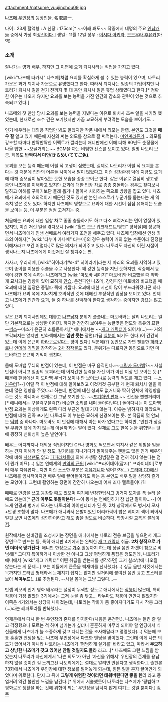 attachment:/natsume_yuujinchou09.jpg

[[나츠메 우인장]]의 등장인물.
名取周一.

나이 : 23세
혈액형 : A
신장 : 175cm[* ~~이래 봬도~~ 작중에서 네명의 주요 [[인남캐]]들 중에서 가장 최[[장신]]이다.]
생일 : 11월 12일
성우 : [[이시다 아키라]], [[오오우라 후유카]](아역)

=== 소개 ===
잘나가는 영화 [[배우]]. 하지만 그 이면에 요괴 퇴치사라는 직업을 가지고 있다.

[wiki:"나츠메 타카시" 나츠메]처럼 요괴를 확실하게 볼 수 있는 능력이 있으며, 나토리 가문은 과거 퇴치사 가문으로 유명했다고 한다. 따라서 퇴치사는 일종의 가업이지만 나토리가 퇴치사 길을 걷기 전까지 몇 대 동안 퇴치사 일은 휴업 상태였다고 한다.[* 정확한 이유는 나오지 않지만 요괴를 보는 능력을 가진 인간의 감소와 관련이 있는 것으로 추측되고 있다.]

나츠메와 첫 만남 당시 요괴를 보는 능력을 지녔다는 이유로 퇴치사 조수 일을 시키려 했었는데, 현재로선 조수 건은 포기했지만 가끔 교묘하게 부려먹는 모습을 보이기도...

인기 배우라는 대외용 직업만 봐도 알겠지만 작품 내에서 외모는 만렙. 본인도 그것을 '''매우 잘''' 알고 있기 때문에 자신의 쩌는 외모를 참으로 잘 써먹는다. [[미인계]]라든가... 외모를 강조할 때마다 반짝반짝한 이펙트가 깔리는데 애니판에선 이에 더해 80년도 순정물에 나올 법한 ~~오글거리는~~ BGM을 까는 비범한 센스를 보이고 있다. 일명 나토리 브금. 제목도 '''반짝여서 미안(きらめいててご免)'''.

요괴를 보는 능력 때문에 어릴 적 고생이 심했는데, 실제로 나토리가 어릴 적 요괴를 본다는 것 때문에 집안의 어른들 사이에서 말이 많았다고. 이런 성장환경 덕에 지금도 요괴에 대해 증오심이 남아있는 듯한 모습을 종종 보이곤 한다. 같은 이유로 열심히 생고생 중인 나츠메를 이해하고 있지만 요괴에 대한 입장 차로 종종 충돌하는 경우도 잦다보니 말하고 이해를 구하기보단 몰래 돕거나 알아서 처리하는 쪽으로 방향을 잡고 있다. 나츠메가 요괴에게 호의적이기 때문인 것도 있지만 본인 스스로가 누군가를 돕는다는 게 익숙치 않은 것도 있다. 하지만 나츠메의 영향으로 요괴에 대한 시선이 점점 유해지는 모습을 보이는 등, 이 부분은 점점 고쳐지는 중.

처음에는 요괴에 대한 입창 차로 종종 충돌하기도 하고 다소 삐걱거리는 면이 없잖아 있었지만, 이런 저런 일을 겪다보니 [wiki:"월드 오브 워크래프트/평판" 평작질]에 성공하면서 나츠메에게 인생 선배로서 여러가지 조언을 해주고 있다. 나츠메 입장에선 인생 최초의 이해자[* [wiki:"타누마 카나메" 타누마]의 경우 능력이 거의 없는 수준이라 진정한 이해자라고 보긴 어렵다.]로 많은 의지가 되어주고 있다. 나토리도 자신의 어린 시절이 생각나는지 나츠메에게 이것저것 잘 챙겨주는 편.

사사고, 우리히메, [wiki:"히이라기#s-4" 히이라기]라는 세 마리의 요괴를 사역하고 있으며 종이를 이용한 주술을 주로 사용한다. 꽤 강한 능력을 지닌 듯하지만, 작중에서 능력이 강한 축에 속하는 나츠메하고 [wiki:"마토바 세이지" 마토바]와 비교했을 때 약하게 묘사되는 경향이 있어 묘하게 [[안습]]. 온건파인 나츠메, 강경파인 마토바와 비교했을 때 요괴에 대한 입장은 중립파 쪽에 가깝다. 요괴에 대한 시선이 많이 부드러워졌다곤 하나 나츠메가 요괴 쪽에 지나치게 호의적인 것에 대해선 부정적인 입장을 보이고 있다. 언제고 나츠메가 인간과 요괴, 둘 중 하나를 선택해야 한다고 생각하는 중이지만 강요는 않고 있다.

같은 요괴 퇴치사인데도 대놓고 [[나쁜남자]] 분위기 풀풀내는 마토바와는 달리 나토리는 일단 기본적으로는 상냥한 이미지. 하지만 간간히 보여주는 능글맞은 면모와 특유의 묘한 --[[썩소]]--미소가 은근히 소름돋아서,[* 애니에서는 ~~[[개그 캐릭터]]가 되어서(…)~~ 거의 부각되지는 않지만, 만화책에서는 '''입만 웃는''' 장면(가끔 [[실눈]]이 되기도 한다.)이 간간히 있는데 이게 은근히 [[하라구로]]같다는 평이 있다.] 덕분에(?) 동인으로 가면 젠틀한 [[하라구로]]나 [[얀데레]] [[기믹]]을 장착하는 [[2차 창작]]물도 있다. 분위기는 다르지만 동인으로 가면 마토바하고 은근히 기믹이 겹친다.

몸에 도마뱀 무늬의 반점이 있는데, 이 반점은 마구 움직인다.~~[[그림자 도마뱀]]?~~ 사실 반점이 아니고 일종의 요괴라는데 어지간한 능력을 가진 이가 아닌 이상 안 보이는 듯.[* 때문에 팬덤에선 이 도마뱀 무늬가 보이냐 안 보이느냐로 능력의 척도를 재고 있다. --[[스카우터]]?--] 어릴 적 이 반점에 대해 알아보려고 이것저것 공부한 게 현재 퇴치사 일을 하는데 많은 영향을 주었다고 하는데, 반점에 대한 성과도 없거니와 딱히 인체에 악영향을 주는 것도 아니어서 현재로선 그냥 포기한 듯. ~~[[포기하면 편해]].~~ 전신을 뽈뽈거리며[* 애니에서는 꾸물럭꾸물럭(?) 비슷한 소리를 내며 돌아다닌다.] 돌아다니는 이 도마뱀 반점 요괴는 이상하게도 왼쪽 다리 부근엔 절대 가지 않는다. 이유는 밝혀지지 않았으며, 반점에 대해 진즉 포기한 나토리도 이 부분은 묘하게 신경쓰이는 듯. 본 작품의 몇 안되는 [[떡밥]] 중 하나다. 마토바도 이 반점에 대해서 아는 바가 없다고는 하지만, '언젠가 상실될 부위인 탓에 가지 않는게 아닐까'라는 말이 있다. 실제로 그도 한쪽 눈을 위협받는 탓에 굉장히 신뢰성이 높은 발언이다.

배우는 어디까지나 대외용 직업이지만 CF나 영화도 찍으면서 퇴치사 같은 위험을 일을 하는 건지 이해가 안 갈 정도. 길거리를 지나가다가 알아봐주는 팬들도 많은 인기 배우인 것에 비해 [[사생팬]]도 없고 [[파파라치]]들에 의해 사생활 침범같은 걸 전혀 겪지 않는다는 점이 뭔가 미묘(…) 일본 연예계의 [[만악의 근원]] [wiki:"프라이데이(잡지)" 프라이데이]로부터 매우 자유롭다...지만 이런 소소한 부분은 [[치유계]]니까 넘어가자(…) [[드라마 CD]]에선 나츠메를 임시적이지만 배우 일에 끌어들이기도 하는 등 본인도 배우 일을 상당히 즐기는 모양이다. 그런데 촬영하는 장면이 간간히 나오는데 어째 죄다 멜로물이다?!

때때로 [[안경]]을 쓰고 등장할 때도 있으며 여기에 변장한답시고 벙거지 모자를 푹 눌러 쓸 때도 있는데[* '''근데 아무도 못알아본다'''! --이 동네는 연예인하기 참 쉽단 말이야...--] 어느새 안경과 벙거지 모자는 나토리의 아이덴티티가 된 듯. 2차 창작에서도 벙거지 모자+안경 조합이 많다. 나츠메가 애니와서 은발이었던 머리카락이 밝은 베이지 색이 되어서 얼핏 보면 나츠메의 성인판이라고 해도 좋을 정도로 비슷하다. 학창시절 교복은 [[블레이저]].

원작에서는 신비감을 조성시키는 장면을 애니에서는 나토리 전용 브금을 넣으면서 개그장면으로 만드는 등, 특히 애니판 4기에서는 완벽한 [[개그 캐릭터]] 취급. '''2차 창작으로 가면 더더욱 망가진다'''. 애니판 한정으로 [[가수]] 활동까지 하는데 싱글 음반 자켓이 참으로 비범해[* 그다지 특이하거나 이상한 건 아니고 그냥 평범하게 폼잡은 정도인데, 나토리가 애니에서 [wiki:"개그 캐릭터" 어떤 취급을 받는지를 생각하면] 그저 실소밖에 나오질 않는다는 게 문제...] 보는 이들에게 큰웃음 빅재미를 선사했다(…) 싱글 음반 자켓에서는 목까지만 드러낸 형태라서 눈채치기 쉽지는 않지만 길거리에 붙여진 음반 광고 포스터를 보아 '''세미누드'''(…)로 추정된다. --사실 몸매는 그냥 그렇다...--

만렙 외모의 인기 영화 배우라는 설정이 무색할 정도로 애니에서는 [[작붕]]이 많은데, 특히 작붕이 가장 많았던 3기에서는 그저 눈물 좀 닦고... 타누마도 작붕이 만만치 않았지만 이쪽은 4기와서는 상당히 나아졌는데, 나토리는 작화가 좀 좋아지다가도 다시 작붕 크리(…)라는 레파토리를 반복했다...

연재분에서 다시 한 번 우인장의 존재를 인지한다(처음은 온천편.). 나츠메는 들킨 줄 알고 걱정했으나 모르는 척 하며 넘기는가 싶더니 훈훈하게 마무리 되어야 할 엔딩에서 식신들에게 나츠메가 늘 소중하게 갖고 다니는 것을 조사해달라고 명령했다(…) 덕분에 보통 훈훈한 엔딩을 맞는 나츠메 우인장에서 다크한 엔딩을 맞이했다. 그런데 이게 나쁜 의도가 있어서가 아니라 나토리는 나츠메가 '평범하게 살기를' 바라고 있고, 따라서 '''무모하고 상냥한 나츠메가 갖고 있어선 안될 것일지도 몰라''' 라고...[* 나츠메도 그런 느낌을 받았는지 나토리가 자신에게서 '나쁜 의도'가 아닌 '자신을 위해서' 우인장의 존재를 용납하지 않을 것이란 걸 느끼고선 나토리에게는 절대로 알리면 안된다고 생각한다.]. 출판본 73화에서 나츠메가 우인장에 대한 정보를 털어놓게 되는데, 힘든 일을 혼자 끌어안게 되었다며 위로한다. 단지 그 뒤에 '''그렇게 위험한 것이라면 태워버린다면 좋을 텐데''' 라고 중얼거려 약간 불안한 느낌을 남긴다.[* 위에서 서술했듯이 나토리는 나츠메가 '평범하고 평화로운 생활을 하는 것에 위협이 되는' 우인장을 탐탁지 않게 여기는 것일 뿐이다.]
[[각주]]
